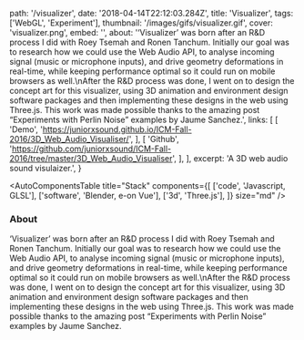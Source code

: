   path: '/visualizer',
  date: '2018-04-14T22:12:03.284Z',
  title: 'Visualizer',
  tags: ['WebGL', 'Experiment'],
  thumbnail: '/images/gifs/visualizer.gif',
  cover: 'visualizer.png',
  embed: '',
  about:
    '‘Visualizer’ was born after an R&D process I did with Roey Tsemah and Ronen Tanchum. Initially our goal was to research how we could use the Web Audio API, to analyse incoming signal (music or microphone inputs), and drive geometry deformations in real-time, while keeping performance optimal so it could run on mobile browsers as well.\nAfter the R&D process was done, I went on to design the concept art for this visualizer, using 3D animation and environment design software packages and then implementing these designs in the web using Three.js. This work was made possible thanks to the amazing post “Experiments with Perlin Noise” examples by Jaume Sanchez.',
  links: [
    [
      'Demo',
      'https://juniorxsound.github.io/ICM-Fall-2016/3D_Web_Audio_Visualiser/',
    ],
    [
      'Github',
      'https://github.com/juniorxsound/ICM-Fall-2016/tree/master/3D_Web_Audio_Visualiser',
    ],
  ],
  excerpt: 'A 3D web audio sound visulaizer.',
}

<AutoComponentsTable
  title="Stack"
  components={[
    ['code', 'Javascript, GLSL'],
    ['software', 'Blender, e-on Vue'],
    ['3d', 'Three.js'],
  ]}
  size="md"
/>

### About

‘Visualizer’ was born after an R&D process I did with Roey Tsemah and Ronen Tanchum. Initially our goal was to research how we could use the Web Audio API, to analyse incoming signal (music or microphone inputs), and drive geometry deformations in real-time, while keeping performance optimal so it could run on mobile browsers as well.\nAfter the R&D process was done, I went on to design the concept art for this visualizer, using 3D animation and environment design software packages and then implementing these designs in the web using Three.js. This work was made possible thanks to the amazing post “Experiments with Perlin Noise” examples by Jaume Sanchez.
